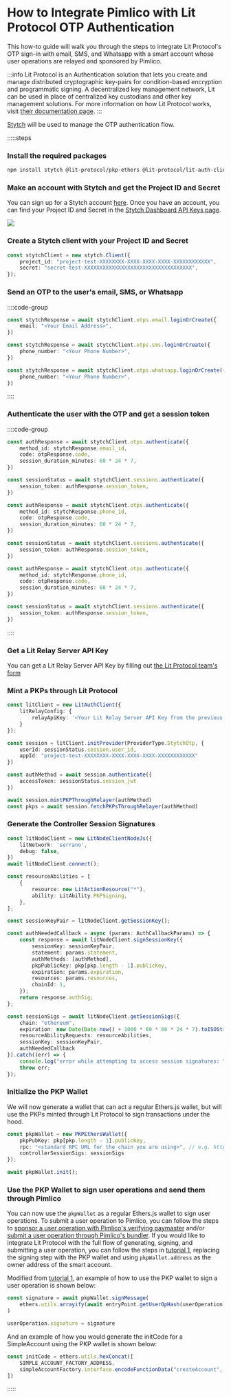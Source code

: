# How to Integrate Pimlico with Lit Protocol OTP Authentication

This how-to guide will walk you through the steps to integrate Lit Protocol's OTP sign-in with email, SMS, and Whatsapp with a smart account whose user operations are relayed and sponsored by Pimlico.

:::info
Lit Protocol is an Authentication solution that lets you create and manage distributed cryptographic key-pairs for condition-based encryption and programmatic signing. A decentralized key management network, Lit can be used in place of centralized key custodians and other key management solutions. For more information on how Lit Protocol works, visit [their documentation page](https://developer.litprotocol.com/resources/how-it-works).
:::

[Stytch](https://stytch.com/) will be used to manage the OTP authentication flow.

:::::steps

### Install the required packages

```bash
npm install stytch @lit-protocol/pkp-ethers @lit-protocol/lit-auth-client @lit-protocol/auth-helpers @lit-protocol/types @lit-protocol/lit-node-client-nodejs
```

### Make an account with Stytch and get the Project ID and Secret

You can sign up for a Stytch account [here](https://stytch.com/). Once you have an account, you can find your Project ID and Secret in the [Stytch Dashboard API Keys page](https://stytch.com/dashboard/api-keys).

![](https://i.imgur.com/fR0oRGW.png)

### Create a Stytch client with your Project ID and Secret

```ts
const stytchClient = new stytch.Client({
    project_id: "project-test-XXXXXXXX-XXXX-XXXX-XXXX-XXXXXXXXXXXX",
    secret: "secret-test-XXXXXXXXXXXXXXXXXXXXXXXXXXXXXXXXXXX",
});
```

### Send an OTP to the user's email, SMS, or Whatsapp

::::code-group

```ts [email]
const stytchResponse = await stytchClient.otps.email.loginOrCreate({
    email: "<Your Email Address>",
})
```

```ts [SMS]
const stytchResponse = await stytchClient.otps.sms.loginOrCreate({
    phone_number: "<Your Phone Number>",
})
```

```ts [WhatsApp]
const stytchResponse = await stytchClient.otps.whatsapp.loginOrCreate({
    phone_number: "<Your Phone Number>",
})
```

::::

### Authenticate the user with the OTP and get a session token


::::code-group

```ts [email]
const authResponse = await stytchClient.otps.authenticate({
    method_id: stytchResponse.email_id,
    code: otpResponse.code,
    session_duration_minutes: 60 * 24 * 7,
})

const sessionStatus = await stytchClient.sessions.authenticate({
    session_token: authResponse.session_token,
})
```

```ts [SMS]
const authResponse = await stytchClient.otps.authenticate({
    method_id: stytchResponse.phone_id,
    code: otpResponse.code,
    session_duration_minutes: 60 * 24 * 7,
})

const sessionStatus = await stytchClient.sessions.authenticate({
    session_token: authResponse.session_token,
})
```

```ts [WhatsApp]
const authResponse = await stytchClient.otps.authenticate({
    method_id: stytchResponse.phone_id,
    code: otpResponse.code,
    session_duration_minutes: 60 * 24 * 7,
})

const sessionStatus = await stytchClient.sessions.authenticate({
    session_token: authResponse.session_token,
})
```

::::

### Get a Lit Relay Server API Key

You can get a Lit Relay Server API Key by filling out [the Lit Protocol team's form](https://forms.gle/RNZYtGYTY9BcD9MEA)

### Mint a PKPs through Lit Protocol

```ts
const litClient = new LitAuthClient({
    litRelayConfig: {
        relayApiKey: '<Your Lit Relay Server API Key from the previous step>',
    }
});

const session = litClient.initProvider(ProviderType.StytchOtp, {
    userId: sessionStatus.session.user_id,
    appId: "project-test-XXXXXXXX-XXXX-XXXX-XXXX-XXXXXXXXXXXX"
})

const authMethod = await session.authenticate({ 
    accessToken: sessionStatus.session_jwt 
})

await session.mintPKPThroughRelayer(authMethod)
const pkps = await session.fetchPKPsThroughRelayer(authMethod)
```

### Generate the Controller Session Signatures

```ts
const litNodeClient = new LitNodeClientNodeJs({
    litNetwork: 'serrano',
    debug: false,
})
await litNodeClient.connect();

const resourceAbilities = [
    {
        resource: new LitActionResource("*"),
        ability: LitAbility.PKPSigning,
    },
];

const sessionKeyPair = litNodeClient.getSessionKey();

const authNeededCallback = async (params: AuthCallbackParams) => {
    const response = await litNodeClient.signSessionKey({
        sessionKey: sessionKeyPair,
        statement: params.statement,
        authMethods: [authMethod],
        pkpPublicKey: pkp[pkp.length - 1].publicKey,
        expiration: params.expiration,
        resources: params.resources,
        chainId: 1,
    });
    return response.authSig;
};

const sessionSigs = await litNodeClient.getSessionSigs({
    chain: "ethereum",
    expiration: new Date(Date.now() + 1000 * 60 * 60 * 24 * 7).toISOString(),
    resourceAbilityRequests: resourceAbilities,
    sessionKey: sessionKeyPair,
    authNeededCallback    
}).catch((err) => {
    console.log("error while attempting to access session signatures: ", err)
    throw err;
});
```

### Initialize the PKP Wallet

We will now generate a wallet that can act a regular Ethers.js wallet, but will use the PKPs minted through Lit Protocol to sign transactions under the hood.

```ts
const pkpWallet = new PKPEthersWallet({
    pkpPubKey: pkp[pkp.length - 1].publicKey,
    rpc: "<standard RPC URL for the chain you are using>", // e.g. https://rpc.ankr.com/eth_sepolia
    controllerSessionSigs: sessionSigs
});

await pkpWallet.init();
```

### Use the PKP Wallet to sign user operations and send them through Pimlico

You can now use the `pkpWallet` as a regular Ethers.js wallet to sign user operations. To submit a user operation to Pimlico, you can follow the steps to [sponsor a user operation with Pimlico's verifying paymaster](/infra/paymaster/verifying-paymaster/usage) and/or [submit a user operation through Pimlico's bundler](/infra/bundler/usage). If you would like to integrate Lit Protocol with the full flow of generating, signing, and submitting a user operation, you can follow the steps in [tutorial 1](/permissionless/tutorial/tutorial-1), replacing the signing step with the PKP wallet and using `pkpWallet.address` as the owner address of the smart account.

Modified from [tutorial 1](/permissionless/tutorial/tutorial-1), an example of how to use the PKP wallet to sign a user operation is shown below:

```typescript
const signature = await pkpWallet.signMessage(
    ethers.utils.arrayify(await entryPoint.getUserOpHash(userOperation)),
)

userOperation.signature = signature
```

And an example of how you would generate the initCode for a SimpleAccount using the PKP wallet is shown below:

```typescript
const initCode = ethers.utils.hexConcat([
    SIMPLE_ACCOUNT_FACTORY_ADDRESS,
    simpleAccountFactory.interface.encodeFunctionData("createAccount", [pkpWallet.address, 0]),
])
```

:::::